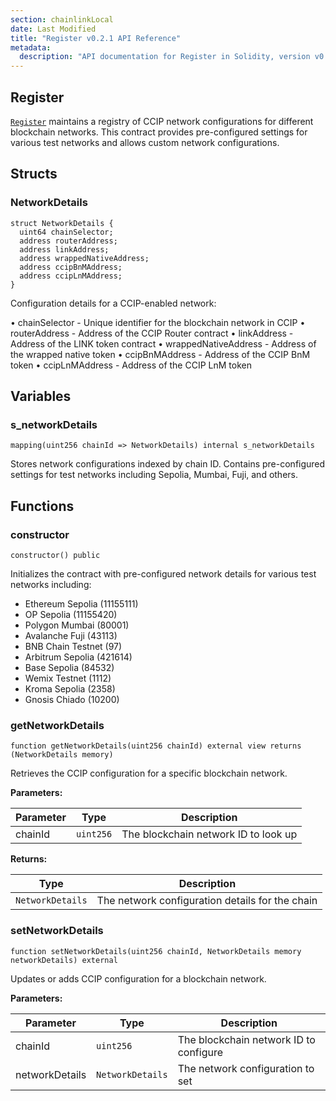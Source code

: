 ```yaml
---
section: chainlinkLocal
date: Last Modified
title: "Register v0.2.1 API Reference"
metadata:
  description: "API documentation for Register in Solidity, version v0.2.1."
---
```



<Common callout="importPackage021" />

## Register

[`Register`](https://github.com/smartcontractkit/chainlink-local/blob/ba1f4636e657f161df634379a5057a5a394e2fbb/src/ccip/Register.sol) maintains a registry of CCIP network configurations for different blockchain networks. This contract provides pre-configured settings for various test networks and allows custom network configurations.

## Structs

### NetworkDetails

```solidity
struct NetworkDetails {
  uint64 chainSelector;
  address routerAddress;
  address linkAddress;
  address wrappedNativeAddress;
  address ccipBnMAddress;
  address ccipLnMAddress;
}
```

Configuration details for a CCIP-enabled network:

• chainSelector - Unique identifier for the blockchain network in CCIP
• routerAddress - Address of the CCIP Router contract
• linkAddress - Address of the LINK token contract
• wrappedNativeAddress - Address of the wrapped native token
• ccipBnMAddress - Address of the CCIP BnM token
• ccipLnMAddress - Address of the CCIP LnM token

## Variables

### s_networkDetails

```solidity
mapping(uint256 chainId => NetworkDetails) internal s_networkDetails
```

Stores network configurations indexed by chain ID. Contains pre-configured settings for test networks including Sepolia, Mumbai, Fuji, and others.

## Functions

### constructor

```solidity
constructor() public
```

Initializes the contract with pre-configured network details for various test networks including:

- Ethereum Sepolia (11155111)
- OP Sepolia (11155420)
- Polygon Mumbai (80001)
- Avalanche Fuji (43113)
- BNB Chain Testnet (97)
- Arbitrum Sepolia (421614)
- Base Sepolia (84532)
- Wemix Testnet (1112)
- Kroma Sepolia (2358)
- Gnosis Chiado (10200)

### getNetworkDetails

```solidity
function getNetworkDetails(uint256 chainId) external view returns (NetworkDetails memory)
```

Retrieves the CCIP configuration for a specific blockchain network.

**Parameters:**

| Parameter | Type      | Description                          |
| --------- | --------- | ------------------------------------ |
| chainId   | `uint256` | The blockchain network ID to look up |

**Returns:**

| Type             | Description                                     |
| ---------------- | ----------------------------------------------- |
| `NetworkDetails` | The network configuration details for the chain |

### setNetworkDetails

```solidity
function setNetworkDetails(uint256 chainId, NetworkDetails memory networkDetails) external
```

Updates or adds CCIP configuration for a blockchain network.

**Parameters:**

| Parameter      | Type             | Description                            |
| -------------- | ---------------- | -------------------------------------- |
| chainId        | `uint256`        | The blockchain network ID to configure |
| networkDetails | `NetworkDetails` | The network configuration to set       |

